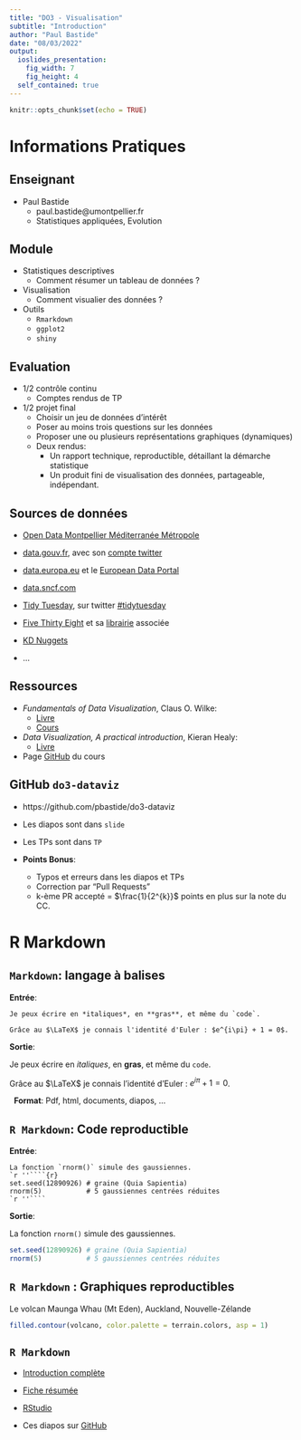 ```yaml
---
title: "DO3 - Visualisation"
subtitle: "Introduction"
author: "Paul Bastide"
date: "08/03/2022"
output:
  ioslides_presentation:
    fig_width: 7
    fig_height: 4
  self_contained: true
---
```


```r
knitr::opts_chunk$set(echo = TRUE)
```

<!-- ************************************************************************ -->
# Informations Pratiques
<!-- ************************************************************************ -->

## Enseignant

- Paul Bastide
    - paul.bastide@umontpellier.fr
    - Statistiques appliquées, Evolution

## Module

* Statistiques descriptives
  * Comment résumer un tableau de données ?

* Visualisation
  * Comment visualier des données ?

* Outils
  * `Rmarkdown`
  * `ggplot2`
  * `shiny`


## Evaluation

* 1/2 contrôle continu
  * Comptes rendus de TP

* 1/2 projet final
  * Choisir un jeu de données d'intérêt
  * Poser au moins trois questions sur les données
  * Proposer une ou plusieurs représentations graphiques (dynamiques)
  * Deux rendus:
    * Un rapport technique, reproductible, détaillant la démarche statistique
    * Un produit fini de visualisation des données, partageable, indépendant.

## Sources de données

* [Open Data Montpellier Méditerranée Métropole](https://data.montpellier3m.fr/datasets)

* [data.gouv.fr](https://www.data.gouv.fr/fr/),
avec son [compte twitter](https://twitter.com/datagouvfr)

* [data.europa.eu](https://data.europa.eu/euodp/en/home) et le [European Data Portal](https://www.europeandataportal.eu/en)

* [data.sncf.com](https://data.sncf.com)

* [Tidy Tuesday](https://github.com/rfordatascience/tidytuesday#datasets), sur twitter [#tidytuesday](https://twitter.com/search?q=%23tidytuesday)

* [Five Thirty Eight](https://data.fivethirtyeight.com/) 
et sa [librairie](https://CRAN.R-project.org/package=fivethirtyeight) associée

* [KD Nuggets](https://www.kdnuggets.com/datasets/index.html)

* ...

## Ressources

* *Fundamentals of Data Visualization*, Claus O. Wilke:
  * [Livre](https://clauswilke.com/dataviz/)
  * [Cours](https://wilkelab.org/SDS375/)

* *Data Visualization, A practical introduction*, Kieran Healy:
  * [Livre](https://socviz.co/)

* Page [GitHub](https://github.com/pbastide/do3-dataviz) du cours

## GitHub `do3-dataviz`

* https://github.com/pbastide/do3-dataviz

* Les diapos sont dans `slide`

* Les TPs sont dans `TP`

* **Points Bonus**:
  * Typos et erreurs dans les diapos et TPs
  * Correction par "Pull Requests"
  * k-ème PR accepté = $\frac{1}{2^{k}}$ points en plus sur la note du CC.

<!-- ************************************************************************ -->
# R Markdown
<!-- ************************************************************************ -->

## `Markdown`: langage à balises

**Entrée**:

```
Je peux écrire en *italiques*, en **gras**, et même du `code`.

Grâce au $\LaTeX$ je connais l'identité d'Euler : $e^{i\pi} + 1 = 0$.
```

**Sortie**:

Je peux écrire en *italiques*, en **gras**, et même du `code`.

Grâce au $\LaTeX$ je connais l'identité d'Euler : $e^{i\pi} + 1 = 0$.


$~$
**Format**:
Pdf, html, documents, diapos, ...

## `R Markdown`: Code reproductible

**Entrée**:

````
La fonction `rnorm()` simule des gaussiennes.
`r ''````{r}
set.seed(12890926) # graine (Quia Sapientia)
rnorm(5)           # 5 gaussiennes centrées réduites
`r ''````
````

**Sortie**:

La fonction `rnorm()` simule des gaussiennes.
```r
set.seed(12890926) # graine (Quia Sapientia)
rnorm(5)           # 5 gaussiennes centrées réduites
```


## `R Markdown` : Graphiques reproductibles

Le volcan Maunga Whau (Mt Eden), Auckland, Nouvelle-Zélande

```r
filled.contour(volcano, color.palette = terrain.colors, asp = 1)
```

## `R Markdown`

* [Introduction complète](https://rmarkdown.rstudio.com/lesson-1.html)

* [Fiche résumée](https://raw.githubusercontent.com/rstudio/cheatsheets/master/rmarkdown-2.0.pdf)

* [RStudio](https://rstudio.com/)

* Ces diapos sur [GitHub](https://github.com/pbastide/do3-dataviz)
